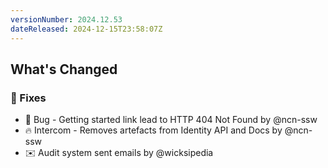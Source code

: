 ```yaml
---
versionNumber: 2024.12.53
dateReleased: 2024-12-15T23:58:07Z
---
```


## What's Changed
### 🔧 Fixes
* 🐛 Bug - Getting started link lead to HTTP 404 Not Found by @ncn-ssw
* 🔥 Intercom - Removes artefacts from Identity API and Docs by @ncn-ssw
* ✉️ Audit system sent emails by @wicksipedia
